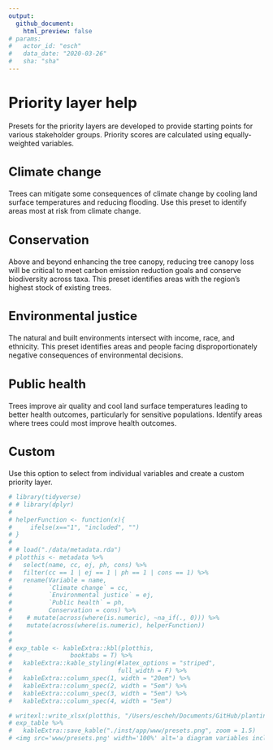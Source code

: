 ```yaml
---
output: 
  github_document:
    html_preview: false
# params: 
#   actor_id: "esch" 
#   data_date: "2020-03-26"
#   sha: "sha"
---
```


<h1 style='font-size:22pt'>Priority layer help</h1>

<p align="left">Presets for the priority layers are developed to provide starting points for various stakeholder groups. Priority scores are calculated using equally-weighted variables.</p>

<h2 style='font-size:18pt'>Climate change</h2>
<p align="left">Trees can mitigate some consequences of climate change by cooling land surface temperatures and reducing flooding. Use this preset to identify areas most at risk from climate change.</p>

<h2 style='font-size:18pt'>Conservation</h2>
<p align="left">Above and beyond enhancing the tree canopy, reducing tree canopy loss will be critical to meet carbon emission reduction goals and conserve biodiversity across taxa. This preset identifies areas with the region's highest stock of existing trees. </p>

<h2 style='font-size:18pt'>Environmental justice</h2>
<p align="left">The natural and built environments intersect with income, race, and ethnicity. This preset identifies areas and people facing disproportionately negative consequences of environmental decisions.</p>

<h2 style='font-size:18pt'>Public health</h2>
<p align="left">Trees improve air quality and cool land surface temperatures leading to better health outcomes, particularly for sensitive populations. Identify areas where trees could most improve health outcomes.</p>

<h2 style='font-size:18pt'>Custom</h2>
<p align="left">Use this option to select from individual variables and create a custom priority layer.</p>



```r
# library(tidyverse)
# # library(dplyr)
# 
# helperFunction <- function(x){
#     ifelse(x=="1", "included", "")
# }
# 
# # load("./data/metadata.rda")
# plotthis <- metadata %>%
#   select(name, cc, ej, ph, cons) %>%
#   filter(cc == 1 | ej == 1 | ph == 1 | cons == 1) %>%
#   rename(Variable = name,
#          `Climate change` = cc,
#          `Environmental justice` = ej,
#          `Public health` = ph,
#          Conservation = cons) %>%
#    # mutate(across(where(is.numeric), ~na_if(., 0))) %>%
#    mutate(across(where(is.numeric), helperFunction))
# 
# 
# exp_table <- kableExtra::kbl(plotthis,
#                booktabs = T) %>%
#   kableExtra::kable_styling(#latex_options = "striped",
#                             full_width = F) %>%
#   kableExtra::column_spec(1, width = "20em") %>%
#   kableExtra::column_spec(2, width = "5em") %>%
#   kableExtra::column_spec(3, width = "5em") %>%
#   kableExtra::column_spec(4, width = "5em") 

# writexl::write_xlsx(plotthis, "/Users/escheh/Documents/GitHub/planting.shade/storymap-info/presets.xlsx")
# exp_table %>%
#   kableExtra::save_kable("./inst/app/www/presets.png", zoom = 1.5)
# <img src='www/presets.png' width='100%' alt='a diagram variables included in the presets.'/img>

```


